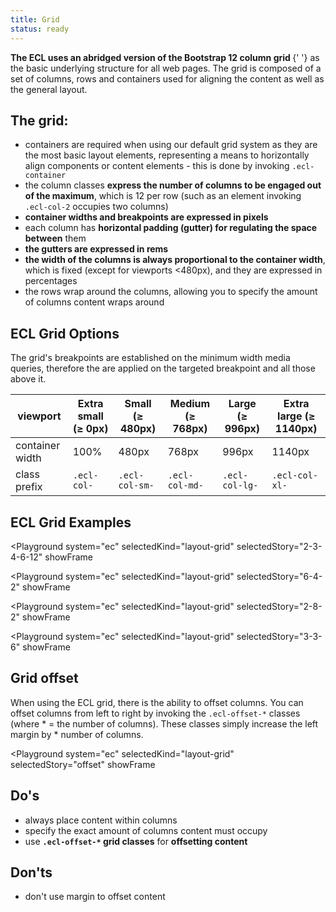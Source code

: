 ```yaml
---
title: Grid
status: ready
---
```



<Paragraph size="lead">
  <strong>
    The ECL uses an abridged version of the Bootstrap 12 column grid
  </strong>{' '}
  as the basic underlying structure for all web pages. The grid is composed of a
  set of columns, rows and containers used for aligning the content as well as
  the general layout.
</Paragraph>

## The grid:

- containers are required when using our default grid system as they are the most basic layout elements, representing a means to horizontally align components or content elements - this is done by invoking `.ecl-container`
- the column classes **express the number of columns to be engaged out of the maximum**, which is 12 per row (such as an element invoking `.ecl-col-2` occupies two columns)
- **container widths and breakpoints are expressed in pixels**
- each column has **horizontal padding (gutter) for regulating the space between** them
- **the gutters are expressed in rems**
- **the width of the columns is always proportional to the container width**, which is fixed (except for viewports <480px), and they are expressed in percentages
- the rows wrap around the columns, allowing you to specify the amount of columns content wraps around

## ECL Grid Options

The grid's breakpoints are established on the minimum width media queries, therefore the are applied on the targeted breakpoint and all those above it.

| viewport        | Extra small (≥ 0px) | Small (≥ 480px) | Medium (≥ 768px) | Large (≥ 996px) | Extra large (≥ 1140px) |
| --------------- | ------------------- | --------------- | ---------------- | --------------- | ---------------------- |
| container width | 100%                | 480px           | 768px            | 996px           | 1140px                 |
| class prefix    |  `.ecl-col-`        | `.ecl-col-sm-`  | `.ecl-col-md-`   | `.ecl-col-lg-`  | `.ecl-col-xl-`         |

## ECL Grid Examples

<Playground
  system="ec"
  selectedKind="layout-grid"
  selectedStory="2-3-4-6-12"
  showFrame
>
  <Example234612 />
</Playground>

<Playground
  system="ec"
  selectedKind="layout-grid"
  selectedStory="6-4-2"
  showFrame
>
  <Example642 />
</Playground>

<Playground
  system="ec"
  selectedKind="layout-grid"
  selectedStory="2-8-2"
  showFrame
>
  <Example282 />
</Playground>

<Playground
  system="ec"
  selectedKind="layout-grid"
  selectedStory="3-3-6"
  showFrame
>
  <Example336 />
</Playground>

## Grid offset

When using the ECL grid, there is the ability to offset columns. You can offset columns from left to right by invoking the `.ecl-offset-*` classes (where \* = the number of columns). These classes simply increase the left margin by \* number of columns.

<Playground
  system="ec"
  selectedKind="layout-grid"
  selectedStory="offset"
  showFrame
>
  <Offset />
</Playground>

## Do's

- always place content within columns
- specify the exact amount of columns content must occupy
- use **`.ecl-offset-*` grid classes** for **offsetting content**

## Don'ts

- don't use margin to offset content